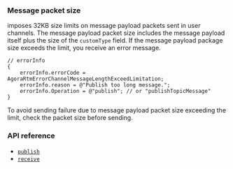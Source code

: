 <PlatformWrapper platform="ios, macos">

### Message packet size

<Vg k="MESS_SDK" /> imposes 32KB size limits on message payload packets sent in user channels. The message payload packet size includes the message payload itself plus the size of the `customType` field. If the message payload package size exceeds the limit, you receive an error message.

```objc
// errorInfo
{
    errorInfo.errorCode = AgoraRtmErrorChannelMessageLengthExceedLimitation;
    errorInfo.reason = @"Publish too long message.";
    errorInfo.Operation = @"publish"; // or "publishTopicMessage"
}
```

To avoid sending failure due to message payload packet size exceeding the limit, check the packet size before sending.

### API reference

- [`publish`](../reference/api#messagepublishpropsag_platform)
- [`receive`](../reference/api#receive)

</PlatformWrapper>